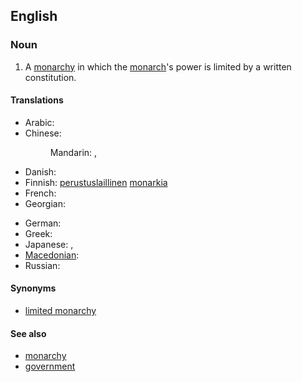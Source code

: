 ==English==
{{wikipedia}}

===Noun===
{{en-noun|sg=[[constitutional]] [[monarchy]]|constitutional monarchies}}

# A [[monarchy]] in which the [[monarch]]'s power is limited by a written constitution.

====Translations====
{{trans-top|monarchy in which the monarch's power is limited by a written constitution}}
* Arabic: {{t|ar|ملكية دستورية|f|tr=malakíyya dustuuríyya|sc=Arab}}
* Chinese:
*: Mandarin: {{t|zh|君主立憲制|sc=Hani}}, {{t|zh|君主立宪制|tr=jūnzhǔ lìxiànzhì|sc=Hani}}
* Danish: {{t|da|konstitutionelt monarki}}
* Finnish: [[perustuslaillinen]] [[monarkia]]
* French: {{t|fr|monarchie constitutionnelle|f}}
* Georgian: {{t|ka|კონსტიტუციური მონარქია|sc=Geor}}
{{trans-mid}}
* German: {{t|de|konstitutionelle Monarchie|f}}
* Greek: {{t|el|συνταγματική μοναρχία|f|tr=syntagmatikí monarchía|sc=Grek}}
* Japanese: {{t|ja|立憲君主制|tr=りっけんくんしゅせい, rikken kunshusei|sc=Jpan}}, {{t|ja|立憲君主政体|tr=りっけんくんしゅせいたい, rikken kunshuseitai|sc=Jpan}}
* [[Macedonian]]: {{t|mk|уставна монархија|f|tr=ústavna monárhija|sc=Cyrl|xs=Macedonian}}
* Russian: {{t|ru|конституционная монархия|f|tr=konstituciónnaja monárxija|sc=Cyrl}}
{{trans-bottom}}

====Synonyms====
* [[limited monarchy]]

====See also====
* [[monarchy]]
* [[government]]